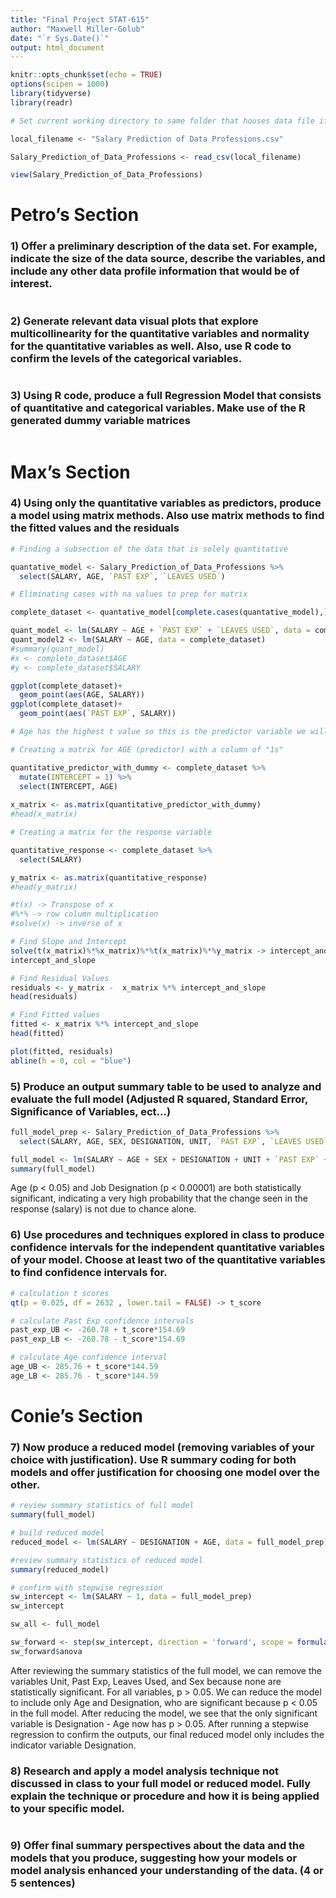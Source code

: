 ```yaml
---
title: "Final Project STAT-615"
author: "Maxwell Miller-Golub"
date: "`r Sys.Date()`"
output: html_document
---
```


```r
knitr::opts_chunk$set(echo = TRUE)
options(scipen = 1000)
library(tidyverse)
library(readr)
```

```r
# Set current working directory to same folder that houses data file if you haven't done so already.

local_filename <- "Salary Prediction of Data Professions.csv"

Salary_Prediction_of_Data_Professions <- read_csv(local_filename)

view(Salary_Prediction_of_Data_Professions)
```

# Petro's Section

### 1)	Offer a preliminary description of the data set. For example, indicate the size of the data source, describe the variables, and include any other data profile information that would be of interest.

```r
```

### 2)	Generate relevant data visual plots that explore multicollinearity for the quantitative variables and normality for the quantitative variables as well.  Also, use R code to confirm the levels of the categorical variables.

```r
```


### 3)	Using R code, produce a full Regression Model that consists of quantitative and categorical variables.  Make use of the R generated dummy variable matrices 

```r
```



# Max's Section


### 4)	Using only the quantitative variables as predictors, produce a model using matrix methods. Also use matrix methods to find the fitted values and the residuals

```r
# Finding a subsection of the data that is solely quantitative 

quantative_model <- Salary_Prediction_of_Data_Professions %>% 
  select(SALARY, AGE, `PAST EXP`, `LEAVES USED`)

# Eliminating cases with na values to prep for matrix

complete_dataset <- quantative_model[complete.cases(quantative_model),]

quant_model <- lm(SALARY ~ AGE + `PAST EXP` + `LEAVES USED`, data = complete_dataset)
quant_model2 <- lm(SALARY ~ AGE, data = complete_dataset)
#summary(quant_model)
#x <- complete_dataset$AGE
#y <- complete_dataset$SALARY

ggplot(complete_dataset)+
  geom_point(aes(AGE, SALARY))
ggplot(complete_dataset)+
  geom_point(aes(`PAST EXP`, SALARY))

# Age has the highest t value so this is the predictor variable we will use with the matrices

# Creating a matrix for AGE (predictor) with a column of "1s"

quantitative_predictor_with_dummy <- complete_dataset %>% 
  mutate(INTERCEPT = 1) %>% 
  select(INTERCEPT, AGE)
  
x_matrix <- as.matrix(quantitative_predictor_with_dummy)
#head(x_matrix)

# Creating a matrix for the response variable

quantitative_response <- complete_dataset %>% 
  select(SALARY)

y_matrix <- as.matrix(quantitative_response)
#head(y_matrix)

#t(x) -> Transpose of x
#%*% -> row column multiplication
#solve(x) -> inverse of x

# Find Slope and Intercept
solve(t(x_matrix)%*%x_matrix)%*%t(x_matrix)%*%y_matrix -> intercept_and_slope
intercept_and_slope

# Find Residual Values
residuals <- y_matrix -  x_matrix %*% intercept_and_slope
head(residuals)

# Find Fitted values
fitted <- x_matrix %*% intercept_and_slope
head(fitted)

plot(fitted, residuals)
abline(h = 0, col = "blue")
```


### 5)	Produce an output summary table to be used to analyze and evaluate the full model (Adjusted R squared, Standard Error, Significance of Variables, ect…)

```r
full_model_prep <- Salary_Prediction_of_Data_Professions %>% 
  select(SALARY, AGE, SEX, DESIGNATION, UNIT, `PAST EXP`, `LEAVES USED`, RATINGS)

full_model <- lm(SALARY ~ AGE + SEX + DESIGNATION + UNIT + `PAST EXP` + `LEAVES USED` + RATINGS, data = full_model_prep)
summary(full_model)
```
Age (p < 0.05) and Job Designation (p < 0.00001) are both statistically significant, indicating a very high probability that the change seen in the response (salary) is not due to chance alone.

### 6)	Use procedures and techniques explored in class to produce confidence intervals for the independent quantitative variables of your model. Choose at least two of the quantitative variables to find confidence intervals for.

```r
# calculation t scores
qt(p = 0.025, df = 2632 , lower.tail = FALSE) -> t_score

# calculate Past Exp confidence intervals
past_exp_UB <- -260.78 + t_score*154.69
past_exp_LB <- -260.78 - t_score*154.69

# calculate Age confidence interval
age_UB <- 285.76 + t_score*144.59
age_LB <- 285.76 - t_score*144.59
```

# Conie's Section


### 7)	Now produce a reduced model (removing variables of your choice with justification). Use R summary coding for both models and offer justification for choosing one model over the other.

```r
# review summary statistics of full model
summary(full_model)

# build reduced model
reduced_model <- lm(SALARY ~ DESIGNATION + AGE, data = full_model_prep)

#review summary statistics of reduced model
summary(reduced_model)

# confirm with stepwise regression
sw_intercept <- lm(SALARY ~ 1, data = full_model_prep)
sw_intercept

sw_all <- full_model

sw_forward <- step(sw_intercept, direction = 'forward', scope = formula(sw_all), trace = 0)
sw_forward$anova
```
After reviewing the summary statistics of the full model, we can remove the variables Unit, Past Exp, Leaves Used, and Sex because none are statistically significant. For all variables, p > 0.05. We can reduce the model to include only Age and Designation, who are significant because p < 0.05 in the full model. After reducing the model, we see that the only significant variable is Designation - Age now has p > 0.05. After running a stepwise regression to confirm the outputs, our final reduced model only includes the indicator variable Designation.

### 8)	Research and apply a model analysis technique not discussed in class to your full model or reduced model.  Fully explain the technique or procedure and how it is being applied to your specific model.

```r

```


### 9)	Offer final summary perspectives about the data and the models that you produce, suggesting how your models or model analysis enhanced your understanding of the data.   (4 or 5 sentences)

```r
```

